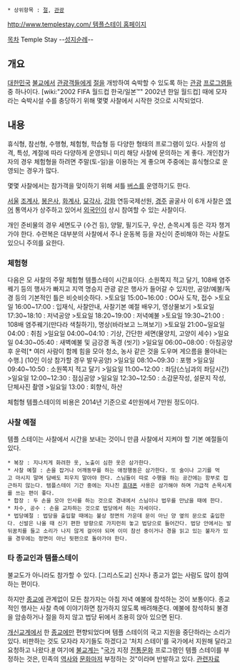  * 상위항목 : [[절]], [[관광]]

[[http://www.templestay.com/ 템플스테이 홈페이지]]

[[목차]]
Temple Stay --[[성지]][[성지순례|순례]]--

== 개요 ==
[[대한민국]] [[불교]]에서 [[관광객]]들에게 [[절]]을 개방하여 숙박할 수 있도록 하는 [[관광]] [[프로그램]]들 중 하나이다. [wiki:"2002 FIFA 월드컵 한국/일본™" 2002년 한일 월드컵] 때에 모자라는 숙박시설 수를 충당하기 위해 몇몇 사찰에서 시작한 것으로 시작되었다.

== 내용 ==
휴식형, 참선형, 수행형, 체험형, 학습형 등 다양한 형태의 프로그램이 있다. 사찰의 성격, 특성, 계절에 따라 다양하게 운영되니 미리 해당 사찰에 문의하는 게 좋다. 개인참가자의 경우 체험형을 하려면 주말(토-일)을 이용하는 게 좋으며 주중에는 휴식형으로 운영되는 경우가 많다.

몇몇 사찰에서는 참가객을 맞이하기 위해 셔틀 [[버스]]를 운영하기도 한다.

[[서울]] [[조계사]], [[봉은사]], [[화계사]], [[묘각사]], [[강화]] 연등국제선원, [[경주]] 골굴사 이 6개 사찰은 [[영어]] 통역사가 상주하고 있어서 [[외국인]]이 상시 참여할 수 있는 사찰이다.

개인 준비물의 경우 세면도구 (수건 등), 양말, 필기도구, 우산, 손목시계 등은 각자 챙겨 가야 한다. 수련복은 대부분의 사찰에서 주나 운동복 등을 자신이 준비해야 하는 사찰도 있으니 주의를 요한다.

=== 체험형 ===
다음은 모 사찰의 주말 체험형 템플스테이 시간표이다. 소원쪽지 적고 달기, 108배 염주꿰기 등의 행사가 빠지고 지역 명승지 관광 같은 행사가 들어갈 수 있지만, 공양/예불/독경 등의 기본적인 틀은 비슷비슷하다.
>토요일 15:00~16:00 : OO사 도착, 접수
>토요일 16:00~17:00 : 입재식, 사찰안내, 사찰기본 예절 배우기, 영상물보기
>토요일 17:30~18:10 : 저녁공양
>토요일 18:20~19:00 : 저녁예불
>토요일 19:30~21:00 : 108배 염주꿰기(만다라 색칠하기), 명상(바라보고 느껴보기)
>토요일 21:00~일요일 04:00 : 취침
>일요일 04:00~04:10 : 기상, 간단한 세면(물양치, 고양이 세수)
>일요일 04:30~05:40 : 새벽예불 및 금강경 독경 (씻기)
>일요일 06:00~08:00 : 아침공양 후 운력[* 여러 사람이 함께 힘을 모아 청소, 농사 같은 것을 도우며 게으름을 몰아내는 수행.] (10인 이상 참가할 경우 발우공양)
>일요일 08:10~09:30 : 포행
>일요일 09:40~10:50 : 소원쪽지 적고 달기
>일요일 11:00~12:00 : 좌담(스님과의 좌담시간)
>일요일 12:00~12:30 : 점심공양
>일요일 12:30~12:50 : 소감문작성, 설문지 작성, 단체사진 촬영
>일요일 13:00       : 회향식, 하산

체험형 템플스테이의 비용은 2014년 기준으로 4만원에서 7만원 정도이다.

=== 사찰 예절 ===
템플 스테이는 사찰에서 시간을 보내는 것이니 만큼 사찰에서 지켜야 할 기본 예절들이 있다.

 * 복장 : 지나치게 화려한 옷, 노출이 심한 옷은 삼가한다.
 * 사찰 예절 : 손을 잡거나 어깨동무를 하는 애정행동은 삼가한다. 또 술이나 고기를 먹고 마시지 말며 담배도 피우지 말아야 한다. 스님들이 따로 수행을 하는 공간에는 함부로 접근하지 않는다. 템플스테이 기간 중에는 지나친 [[휴대폰]] 사용은 삼가해야 하며 가급적 손목시계를 쓰는 편이 좋다.
 * 합장 : 두 손을 모아 인사를 하는 것으로 경내에서 스님이나 법우를 만났을 때에 한다.
 * 차수, 공수 : 손을 교차하는 것으로 법당에서 하는 자세이다.
 * 법당예절 : 법당을 출입할 때에는 불상 정면의 가운데 문이 아닌 양 옆의 문으로 출입한다. 신발은 나올 때 신기 편한 방향으로 가지런히 놓고 법당으로 들어간다. 법당 안에서는 발뒤꿈치를 들고 소리가 나지 않게 걸어야 되며 이미 참선 중이거나 경을 읽고 있는 불자가 있을 경우에는 정면이 아닌 뒷편으로 돌아가야 한다. 

=== 타 종교인과 템플스테이 ===
불교도가 아니라도 참가할 수 있다. [그리스도교] 신자나 종교가 없는 사람도 많이 참여하는 편이다.

하지만 [[종교]]에 관계없이 모든 참가자는 아침 저녁 예불에 참석하는 것이 보통이다. 종교적인 행사는 사찰 측에 이야기하면 참가하지 않도록 배려해준다. 예불에 참석하되 불경을 암송하거나 절을 하지 않고 법당 뒤에서 조용히 앉아 있으면 된다. 

[[개신교]]계에서 한 [[종교]]에만 편향되었다며 템플 스테이의 국고 지원을 중단하라는 소리가 있다. 비판하는 것도 모자라 자기들도 하겠다고 '처치 스테이'를 국가에서 지원해 달라고 요청하고 나왔다.[http://member.pressian.com/article/article.asp?article_num=60101216183610&section=03 #] 여기에 [[불교]]계는 "[[국가]] 지정 [[전통]][[문화]] 프로그램인 템플 스테이를 부정하는 것은, 민족의 [[역사]]와 [[문화]]마저 부정하는 것"이라며 반발하고 있다. [http://www.cbs.co.kr/nocut/Show.asp?IDX=1614343 관련자료]
